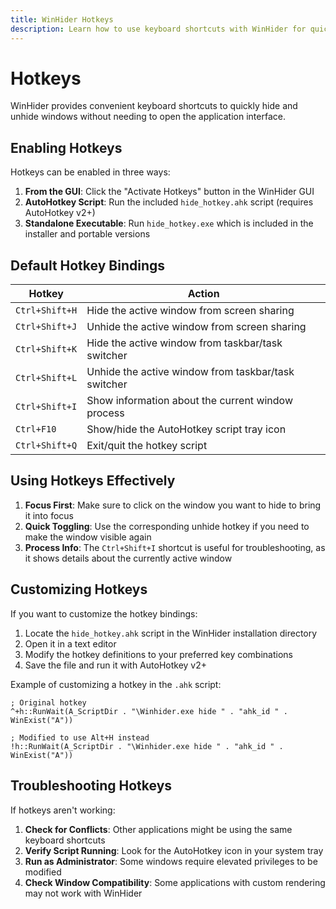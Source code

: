 ```yaml
---
title: WinHider Hotkeys
description: Learn how to use keyboard shortcuts with WinHider for quick window management.
---
```


# Hotkeys

WinHider provides convenient keyboard shortcuts to quickly hide and unhide windows without needing to open the application interface.

## Enabling Hotkeys

Hotkeys can be enabled in three ways:

1. **From the GUI**: Click the "Activate Hotkeys" button in the WinHider GUI
2. **AutoHotkey Script**: Run the included `hide_hotkey.ahk` script (requires AutoHotkey v2+)
3. **Standalone Executable**: Run `hide_hotkey.exe` which is included in the installer and portable versions

## Default Hotkey Bindings

| Hotkey | Action |
| ------ | ------ |
| `Ctrl+Shift+H` | Hide the active window from screen sharing |
| `Ctrl+Shift+J` | Unhide the active window from screen sharing |
| `Ctrl+Shift+K` | Hide the active window from taskbar/task switcher |
| `Ctrl+Shift+L` | Unhide the active window from taskbar/task switcher |
| `Ctrl+Shift+I` | Show information about the current window process |
| `Ctrl+F10` | Show/hide the AutoHotkey script tray icon |
| `Ctrl+Shift+Q` | Exit/quit the hotkey script |

## Using Hotkeys Effectively

1. **Focus First**: Make sure to click on the window you want to hide to bring it into focus
2. **Quick Toggling**: Use the corresponding unhide hotkey if you need to make the window visible again
3. **Process Info**: The `Ctrl+Shift+I` shortcut is useful for troubleshooting, as it shows details about the currently active window

## Customizing Hotkeys

If you want to customize the hotkey bindings:

1. Locate the `hide_hotkey.ahk` script in the WinHider installation directory
2. Open it in a text editor
3. Modify the hotkey definitions to your preferred key combinations
4. Save the file and run it with AutoHotkey v2+

Example of customizing a hotkey in the `.ahk` script:

```ahk
; Original hotkey
^+h::RunWait(A_ScriptDir . "\Winhider.exe hide " . "ahk_id " . WinExist("A"))

; Modified to use Alt+H instead
!h::RunWait(A_ScriptDir . "\Winhider.exe hide " . "ahk_id " . WinExist("A"))
```

## Troubleshooting Hotkeys

If hotkeys aren't working:

1. **Check for Conflicts**: Other applications might be using the same keyboard shortcuts
2. **Verify Script Running**: Look for the AutoHotkey icon in your system tray
3. **Run as Administrator**: Some windows require elevated privileges to be modified
4. **Check Window Compatibility**: Some applications with custom rendering may not work with WinHider
